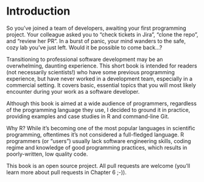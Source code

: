 # Introduction

So you've joined a team of developers, awaiting your first programming project. Your colleague asked you to "check tickets in Jira", "clone the repo", and "review her PR". In a burst of panic, your mind wanders to the safe, cozy lab you've just left. Would it be possible to come back...?

Transitioning to professional software development may be an overwhelming, daunting experience. This short book is intended for readers (not necessarily scientists!) who have some previous programming experience, but have never worked in a development team, especially in a commercial setting. It covers basic, essential topics that you will most likely encounter during your work as a software developer.

Although this book is aimed at a wide audience of programmers, regardless of the programming language they use, I decided to ground it in practice, providing examples and case studies in R and command-line Git.

Why R? While it's becoming one of the most popular languages in scientific programming, oftentimes it's not considered a full-fledged language. R programmers (or "users") usually lack software engineering skills, coding regime and knowledge of good programming practices, which results in poorly-written, low quality code.

This book is an open source project. All pull requests are welcome (you'll learn more about pull requests in Chapter 6 ;-)).


